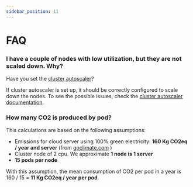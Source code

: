 ```yaml
---
sidebar_position: 11
---
```


# FAQ

### I have a couple of nodes with low utilization, but they are not scaled down. Why?

Have you set the [cluster autoscaler](https://github.com/kubernetes/autoscaler/tree/master/cluster-autoscaler)?

If cluster autoscaler is set up, it should be correctly configured to scale down the nodes.
To see the possible issues, check the [cluster autoscaler documentation](https://github.com/kubernetes/autoscaler/blob/master/cluster-autoscaler/FAQ.md#i-have-a-couple-of-nodes-with-low-utilization-but-they-are-not-scaled-down-why).

### How many CO2 is produced by pod?

This calculations are based on the following assumptions:

- Emissions for cloud server using 100% green electricity: **160 Kg CO2eq / year and server** (from [goclimate.com](https://www.goclimate.com/blog/the-carbon-footprint-of-servers/#:~:text=Cloud%20server%20using%20100%%20green%20electricity:%20160%20kg%20CO2e%20/%20year%20and%20server)
)
- Cluster node of 2 cpu. We approximate **1 node is 1 server**
- **15 pods per node**

With this assumption, the mean consumption of CO2 per pod in a year is 160 / 15 = **11 Kg CO2eq / year per pod**.


<ConsumptionCalculator />
